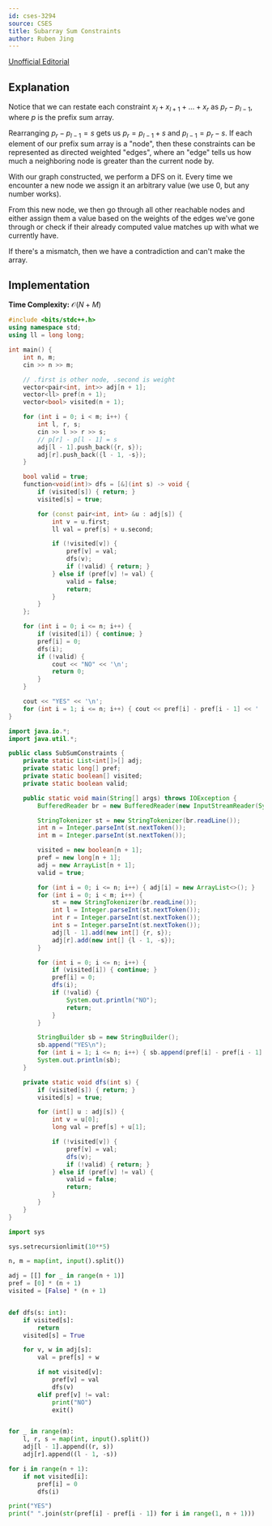 ```yaml
---
id: cses-3294
source: CSES
title: Subarray Sum Constraints
author: Ruben Jing
---
```


[Unofficial Editorial](https://codeforces.com/blog/entry/145140)

## Explanation

Notice that we can restate each constraint $x_l + x_{l+1} + \dots + x_r$ as $p_r - p_{l-1}$, where $p$ is the prefix sum array.

Rearranging $p_r - p_{l-1} = s$ gets us $p_r = p_{l-1} + s$ and $p_{l-1} = p_r - s$.
If each element of our prefix sum array is a "node",
then these constraints can be represented as directed weighted "edges",
where an "edge" tells us how much a neighboring node is greater than the current node by.

With our graph constructed, we perform a DFS on it.
Every time we encounter a new node we assign it an arbitrary value (we use $0$, but any number works).

From this new node, we then go through all other reachable nodes and either assign them
a value based on the weights of the edges we've gone through or check if their already computed
value matches up with what we currently have.

If there's a mismatch, then we have a contradiction and can't make the array.

## Implementation

**Time Complexity:** $\mathcal{O}(N + M)$

<LanguageSection>
<CPPSection>

```cpp
#include <bits/stdc++.h>
using namespace std;
using ll = long long;

int main() {
	int n, m;
	cin >> n >> m;

	// .first is other node, .second is weight
	vector<pair<int, int>> adj[n + 1];
	vector<ll> pref(n + 1);
	vector<bool> visited(n + 1);

	for (int i = 0; i < m; i++) {
		int l, r, s;
		cin >> l >> r >> s;
		// p[r] - p[l - 1] = s
		adj[l - 1].push_back({r, s});
		adj[r].push_back({l - 1, -s});
	}

	bool valid = true;
	function<void(int)> dfs = [&](int s) -> void {
		if (visited[s]) { return; }
		visited[s] = true;

		for (const pair<int, int> &u : adj[s]) {
			int v = u.first;
			ll val = pref[s] + u.second;

			if (!visited[v]) {
				pref[v] = val;
				dfs(v);
				if (!valid) { return; }
			} else if (pref[v] != val) {
				valid = false;
				return;
			}
		}
	};

	for (int i = 0; i <= n; i++) {
		if (visited[i]) { continue; }
		pref[i] = 0;
		dfs(i);
		if (!valid) {
			cout << "NO" << '\n';
			return 0;
		}
	}

	cout << "YES" << '\n';
	for (int i = 1; i <= n; i++) { cout << pref[i] - pref[i - 1] << ' '; }
}
```

</CPPSection>
<JavaSection>

```java
import java.io.*;
import java.util.*;

public class SubSumConstraints {
	private static List<int[]>[] adj;
	private static long[] pref;
	private static boolean[] visited;
	private static boolean valid;

	public static void main(String[] args) throws IOException {
		BufferedReader br = new BufferedReader(new InputStreamReader(System.in));

		StringTokenizer st = new StringTokenizer(br.readLine());
		int n = Integer.parseInt(st.nextToken());
		int m = Integer.parseInt(st.nextToken());

		visited = new boolean[n + 1];
		pref = new long[n + 1];
		adj = new ArrayList[n + 1];
		valid = true;

		for (int i = 0; i <= n; i++) { adj[i] = new ArrayList<>(); }
		for (int i = 0; i < m; i++) {
			st = new StringTokenizer(br.readLine());
			int l = Integer.parseInt(st.nextToken());
			int r = Integer.parseInt(st.nextToken());
			int s = Integer.parseInt(st.nextToken());
			adj[l - 1].add(new int[] {r, s});
			adj[r].add(new int[] {l - 1, -s});
		}

		for (int i = 0; i <= n; i++) {
			if (visited[i]) { continue; }
			pref[i] = 0;
			dfs(i);
			if (!valid) {
				System.out.println("NO");
				return;
			}
		}

		StringBuilder sb = new StringBuilder();
		sb.append("YES\n");
		for (int i = 1; i <= n; i++) { sb.append(pref[i] - pref[i - 1] + " "); }
		System.out.println(sb);
	}

	private static void dfs(int s) {
		if (visited[s]) { return; }
		visited[s] = true;

		for (int[] u : adj[s]) {
			int v = u[0];
			long val = pref[s] + u[1];

			if (!visited[v]) {
				pref[v] = val;
				dfs(v);
				if (!valid) { return; }
			} else if (pref[v] != val) {
				valid = false;
				return;
			}
		}
	}
}
```

</JavaSection>
<PySection>

```py
import sys

sys.setrecursionlimit(10**5)

n, m = map(int, input().split())

adj = [[] for _ in range(n + 1)]
pref = [0] * (n + 1)
visited = [False] * (n + 1)


def dfs(s: int):
	if visited[s]:
		return
	visited[s] = True

	for v, w in adj[s]:
		val = pref[s] + w

		if not visited[v]:
			pref[v] = val
			dfs(v)
		elif pref[v] != val:
			print("NO")
			exit()


for _ in range(m):
	l, r, s = map(int, input().split())
	adj[l - 1].append((r, s))
	adj[r].append((l - 1, -s))

for i in range(n + 1):
	if not visited[i]:
		pref[i] = 0
		dfs(i)

print("YES")
print(" ".join(str(pref[i] - pref[i - 1]) for i in range(1, n + 1)))
```

</PySection>
</LanguageSection>
